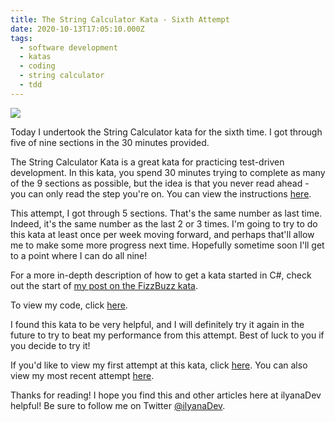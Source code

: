 ```yaml
---
title: The String Calculator Kata - Sixth Attempt
date: 2020-10-13T17:05:10.000Z
tags:
  - software development
  - katas
  - coding
  - string calculator
  - tdd
---
```


![](stringcalc6.png)

Today I undertook the String Calculator kata for the sixth time. I got through five of nine sections in the 30 minutes provided.

The String Calculator Kata is a great kata for practicing test-driven development. In this kata, you spend 30 minutes trying to complete as many of the 9 sections as possible, but the idea is that you never read ahead - you can only read the step you're on. You can view the instructions [here](https://github.com/ardalis/kata-catalog/blob/master/katas/String%20Calculator.md).

This attempt, I got through 5 sections. That's the same number as last time. Indeed, it's the same number as the last 2 or 3 times. I'm going to try to do this kata at least once per week moving forward, and perhaps that'll allow me to make some more progress next time. Hopefully sometime soon I'll get to a point where I can do all nine!

For a more in-depth description of how to get a kata started in C#, check out the start of [my post on the FizzBuzz kata](https://ilyana.dev/blog/2020-06-22-fizzbuzz-kata-PPP/).

To view my code, click [here](https://github.com/ilyanaDev/KataPractice/tree/master/StringCalculator/2020-10-13).

I found this kata to be very helpful, and I will definitely try it again in the future to try to beat my performance from this attempt. Best of luck to you if you decide to try it!

If you'd like to view my first attempt at this kata, click [here](https://ilyana.dev/blog/2020-06-22-string-calculator-kata-firsttry/). You can also view my most recent attempt [here](https://github.com/ilyanaDev/KataPractice/tree/master/StringCalculator/2020-09-10).

Thanks for reading! I hope you find this and other articles here at ilyanaDev helpful! Be sure to follow me on Twitter [@ilyanaDev](https://twitter.com/ilyanaDev).
